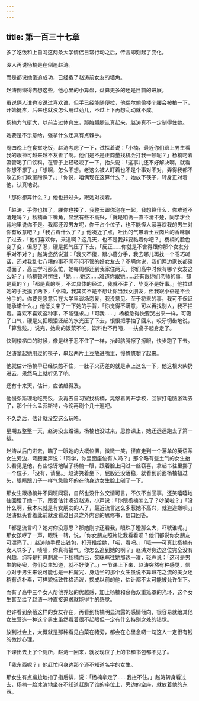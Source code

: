 ```yaml
---
---
---
```

title: 第一百三十七章
---




多了吃饭和上自习这两条大学情侣日常行动之后，传言即刻起了变化。

没人再说杨楠是在倒追赵涛。

而是都说她倒追成功，已经撬了赵涛前女友的墙角。

赵涛倒懒得去想这些，他心里的小算盘，盘算更多的还是目前的进展。

虽说俩人谁也没说过喜欢谁，但手已经能随便拉，他偶尔偷偷搂个腰会被拍一下，开始挺疼，后来也就没怎么用过劲儿，不过上下再想乱动就不成。

杨楠力气挺大，以前当过体育生，那胳膊腿认真起来，赵涛真不一定制得住她。

她要是不乐意给，强拿什么还真有点棘手。

周四晚上在食堂吃饭，赵涛考虑了一下，试探着说：「小楠，最近你们班上男生看我的眼神可越来越不友善了啊。他们是不是正商量找机会打我一顿呢？」杨楠叼着吸管喝了口饮料，在管子上轻轻咬了一下，抬头说：「这事儿还不好解决啊，就看你想不想了。」「想啊，怎么不想。老这么被人盯着也不是个事对不对，弄得我都不敢去你们教室蹭课了。」「你说，咱俩现在这算什么？」她放下筷子，转身正对着他，认真地说。

「那你想算什么？」他也扭过头，跟她对视着。

「赵涛，手你也拉了，腰你也搂了，我整天跟你泡在一起，我想算什么，你难道不清楚吗？」杨楠垂下嘴角，显然有些不高兴，「就是咱俩一直不清不楚，同学才会背地里说你不是。我都还没男友呢，你干占个位子，也不能怪人家喜欢我的男生对你有敌意吧？」「我占着什么了？」他凑近了点，吐出的气带着土豆肉片的香味飘了过去，「他们喜欢你，来追啊？这几天，也不是我非要黏着你吧？」杨楠的脸色变了变，但忍了忍，硬是把气压了下去，「反正……你就是不舍得跟你那个女友分手对不对？」赵涛悠然说道：「我又不傻，跟小蓓分手，我去哪儿再找一个乖巧听话，还对我乱七八糟的事不闻不问不管的好女友去？不瞒你说，我们两边家长都碰过面了，高三学习那么忙，她每周都还到我家住两天，你们高中时候有哪个女友这么好？」杨楠顿时愣住，「她……她这……难道你跟她……还有跟你们老师的事，都是真的？」「都是真的啊，不过具体的经过，我就不讲了，毕竟不是好事。」他拉过她的手抚摸了两下，「小楠，我其实不是不想让你当我女朋友，但我跟小蓓是不会分手的。你要是愿意只在大学里谈场恋爱，我没意见。至于将来的事，我可不保证能承诺什么。」他低头亲了一下她的手背，「你觉得不满意，可以再找别人，我不拦着。喜欢不喜欢这种事，不能强求。」「可我……」杨楠急得快要哭出来一样，可吸了口气，硬是又把眼泪泛起的水光压了下去，恨恨把手抽了回来，咬牙切齿地说，「算我贱。」说完，她剩的饭菜不吃，饮料也不再喝，一扶桌子起身走了。

快到楼梯口的时候，像是终于忍不住了一样，抬起胳膊擦了擦眼，快步跑了下去。

赵涛拿起她用过的筷子，串起两片土豆放进嘴里，慢悠悠嚼了起来。

他就估计杨楠早已经快憋不住，一肚子火药差的就是点上这么一下，他这根火柴扔进去，果然马上就听见了响。

还有十来天，估计，应该赶得及。

他慢条斯理地吃完饭，没再去自习室找杨楠，晃悠着离开学校，回家打电脑游戏去了，那个什么孟菲斯特，今晚再刷个几十遍吧。

不久之后，估计就没空这么玩咯。

星期五整整一天，赵涛没去蹭课，杨楠也没过来，思修课上，她还远远跑去了第一排。

赵涛从后门进去，瞄了一眼她的大概位置，微微一笑，径直走到一个落单的英语系女生旁边，弯腰柔声说：「同学，你里面座位有人吗？」那个略有些土气的女生抬头看见是他，有些惊讶地瞄了杨楠一眼，跟着脸上闪过一丝窃喜，拿起书往里挪了一个位子，「没有，请坐。」赵涛笑着坐下，屁股还没落稳，就看到前面杨楠扭过头，眼睛跟刀子一样气急败坏的在他身边女生脸上剜了一下。

那女生跟杨楠并不同班同寝，自然也没什么交情可言，不仅不当回事，还笑嘻嘻地往回瞪了她一下，跟着估计凑近赵涛，小声说：「你跟杨楠怎么了？吵架啦？」「没什么啊，我本来就是有女朋友的人了，最近流言这么多惹她不高兴，就避避嫌呗。」赵涛低头看着此前就没看过目录之外内容的思修书，信口回答。

「都是流言吗？她对你没意思？那她刚才还看我，眼珠子瞪那么大，吓唬谁呢。」那女孩哼了一声，眼珠一转，说，「你女朋友照片让我看看呗？他们都说你女朋友可漂亮了。」赵涛随手摸出钱包，打开推给她，「喏，看吧。」「哦——可真比杨楠有女人味多了，啧啧，你真有福气。你怎么追到她的啊？」赵涛对身边这位完全没有兴趣，纯粹是打算刺激一下杨楠而已，笑眯眯往她那边一凑，轻声说：「这可是男生的秘密，你们女生知道，就不好使了。」一节课上下来，赵涛突然有种感觉，信心对于男生来说可能也是一种魔咒，身边坐的那个女生虽说不算班花之流的美女还稍有点朴素，可样貌标致性格活泼，换成以前的他，估计都不太可能被允许坐下。

而有了高中三个女人帮他养起的优越感，加上杨楠和余蓓双重笼罩的光环，这个女生甚至给了赵涛一种直接追求就能得手的感觉。

也许看到余蓓这样的女友存在，再看到杨楠明显流露的感情倾向，很容易就给其他女生营造一种这个男生虽然看着很不起眼但一定有什么特别之处的错觉。

放到社会上，大概就是那种看见白菜在猪旁，都会在心里念叨一句这人一定很有钱的微妙心理。

下课出去上了个厕所，赵涛一回来，就发现位子上的书和书包都不见了。

「我东西呢？」他赶忙问身边那个还不知道名字的女生。

那女生有点尴尬地指了指后排，说：「杨楠拿走了……我拦不住。」赵涛转身看过去，杨楠一脸冰渣地坐在不知道赶跑了谁的座位上，旁边的空座，就放着他的东西。